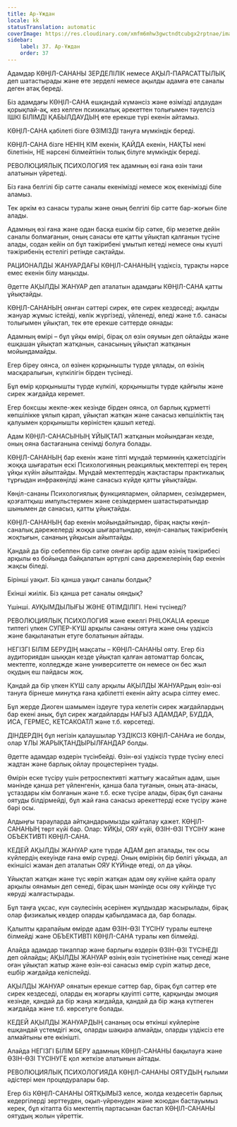 ```yaml
---
title: Ар-Ұждан
locale: kk
statusTranslation: automatic
coverImage: https://res.cloudinary.com/xmfm6mhw3gwctndtcubgx2rptnae/image/upload/v1740337243/small_cover_educacion_fundamental_a051170f1c.webp
sidebar:
    label: 37. Ар-Ұждан
    order: 37
---
```

Адамдар КӨҢІЛ-САНАНЫ ЗЕРДЕЛІЛІК немесе АҚЫЛ-ПАРАСАТТЫЛЫҚ деп шатастырады және өте зерделі немесе ақылды адамға өте саналы деген атақ береді.

Біз адамдағы КӨҢІЛ-САНА ешқандай күмәнсіз және өзімізді алдаудан қорықпай-ақ, кез келген психикалық әрекеттен толығымен тәуелсіз ІШКІ БІЛІМДІ ҚАБЫЛДАУДЫҢ өте ерекше түрі екенін айтамыз.

КӨҢІЛ-САНА қабілеті бізге ӨЗІМІЗДІ тануға мүмкіндік береді.

КӨҢІЛ-САНА бізге НЕНІҢ КІМ екенін, ҚАЙДА екенін, НАҚТЫ нені білетінін, НЕ нәрсені білмейтінін толық білуге мүмкіндік береді.

РЕВОЛЮЦИЯЛЫҚ ПСИХОЛОГИЯ тек адамның өзі ғана өзін тани алатынын үйретеді.

Біз ғана белгілі бір сәтте саналы екенімізді немесе жоқ екенімізді біле аламыз.

Тек әркім өз санасы туралы және оның белгілі бір сәтте бар-жоғын біле алады.

Адамның өзі ғана және одан басқа ешкім бір сәтке, бір мезетке дейін саналы болмағанын, оның санасы өте қатты ұйықтап қалғанын түсіне алады, содан кейін ол бұл тәжірибені ұмытып кетеді немесе оны күшті тәжірибенің естелігі ретінде сақтайды.

РАЦИОНАЛДЫ ЖАНУАРДАҒЫ КӨҢІЛ-САНАНЫҢ үздіксіз, тұрақты нәрсе емес екенін білу маңызды.

Әдетте АҚЫЛДЫ ЖАНУАР деп аталатын адамдағы КӨҢІЛ-САНА қатты ұйықтайды.

КӨҢІЛ-САНАНЫҢ оянған сәттері сирек, өте сирек кездеседі; ақылды жануар жұмыс істейді, көлік жүргізеді, үйленеді, өледі және т.б. санасы толығымен ұйықтап, тек өте ерекше сәттерде оянады:

Адамның өмірі – бұл ұйқы өмірі, бірақ ол өзін ояумын деп ойлайды және ешқашан ұйықтап жатқанын, санасының ұйықтап жатқанын мойындамайды.

Егер біреу оянса, ол өзінен қорқынышты түрде ұялады, ол өзінің масқаралығын, күлкілігін бірден түсінеді.

Бұл өмір қорқынышты түрде күлкілі, қорқынышты түрде қайғылы және сирек жағдайда керемет.

Егер боксшы жекпе-жек кезінде бірден оянса, ол барлық құрметті көпшілікке ұялып қарап, ұйықтап жатқан және санасыз көпшіліктің таң қалуымен қорқынышты көріністен қашып кетеді.

Адам КӨҢІЛ-САНАСЫНЫҢ ҰЙЫҚТАП жатқанын мойындаған кезде, оның ояна бастағанына сенімді болуға болады.

КӨҢІЛ-САНАНЫҢ бар екенін және тіпті мұндай терминнің қажетсіздігін жоққа шығаратын ескі Психологияның реакциялық мектептері ең терең ұйқы күйін айыптайды. Мұндай мектептердің жақтастары практикалық тұрғыдан инфракөңілді және санасыз күйде қатты ұйықтайды.

Көңіл-сананы Психологиялық функциялармен, ойлармен, сезімдермен, қозғалтқыш импульстермен және сезімдермен шатастыратындар шынымен де санасыз, қатты ұйықтайды.

КӨҢІЛ-САНАНЫҢ бар екенін мойындайтындар, бірақ нақты көңіл-саналық дәрежелерді жоққа шығаратындар, көңіл-саналық тәжірибенің жоқтығын, сананың ұйқысын айыптайды.

Қандай да бір себеппен бір сәтке оянған әрбір адам өзінің тәжірибесі арқылы өз бойында байқалатын әртүрлі сана дәрежелерінің бар екенін жақсы біледі.

Бірінші уақыт. Біз қанша уақыт саналы болдық?

Екінші жиілік. Біз қанша рет саналы ояндық?

Үшінші. АУҚЫМДЫЛЫҒЫ ЖӘНЕ ӨТІМДІЛІГІ. Нені түсінеді?

РЕВОЛЮЦИЯЛЫҚ ПСИХОЛОГИЯ және ежелгі PHILOKALIA ерекше типтегі үлкен СУПЕР-КҮШ арқылы сананы оятуға және оны үздіксіз және бақыланатын етуге болатынын айтады.

НЕГІЗГІ БІЛІМ БЕРУДІҢ мақсаты – КӨҢІЛ-САНАНЫ ояту. Егер біз аудиториядан шыққан кезде ұйықтап қалған автоматтар болсақ, мектепте, колледжде және университетте он немесе он бес жыл оқудың еш пайдасы жоқ.

Қандай да бір үлкен КҮШ салу арқылы АҚЫЛДЫ ЖАНУАРдың өзін-өзі тануға бірнеше минутқа ғана қабілетті екенін айту асыра сілтеу емес.

Бұл жерде Диоген шамымен іздеуге тура келетін сирек жағдайлардың бар екені анық, бұл сирек жағдайларды НАҒЫЗ АДАМДАР, БУДДА, ИСА, ГЕРМЕС, КЕТСАКОАТЛ және т.б. көрсетеді.

ДІНДЕРДІҢ бұл негізін қалаушылар ҮЗДІКСІЗ КӨҢІЛ-САНАға ие болды, олар ҰЛЫ ЖАРЫҚТАНДЫРЫЛҒАНДАР болды.

Әдетте адамдар өздерін түсінбейді. Өзін-өзі үздіксіз түрде түсіну елесі жадтан және барлық ойлау процестерінен туады.

Өмірін еске түсіру үшін ретроспективті жаттығу жасайтын адам, шын мәнінде қанша рет үйленгенін, қанша бала туғанын, оның ата-анасы, ұстаздары кім болғанын және т.б. еске түсіре алады, бірақ бұл сананы оятуды білдірмейді, бұл жай ғана санасыз әрекеттерді еске түсіру және бәрі осы.

Алдыңғы тарауларда айтқандарымызды қайталау қажет. КӨҢІЛ-САНАНЫҢ төрт күйі бар. Олар: ҰЙҚЫ, ОЯУ күйі, ӨЗІН-ӨЗІ ТҮСІНУ және ОБЪЕКТИВТІ КӨҢІЛ-САНА.

КЕДЕЙ АҚЫЛДЫ ЖАНУАР қате түрде АДАМ деп аталады, тек осы күйлердің екеуінде ғана өмір сүреді. Оның өмірінің бір бөлігі ұйқыда, ал екіншісі жаман деп аталатын ОЯУ КҮЙінде өтеді, ол да ұйқы.

Ұйықтап жатқан және түс көріп жатқан адам ояу күйіне қайта оралу арқылы оянамын деп сенеді, бірақ шын мәнінде осы ояу күйінде түс көруді жалғастырады.

Бұл таңға ұқсас, күн сәулесінің әсерінен жұлдыздар жасырылады, бірақ олар физикалық көздер оларды қабылдамаса да, бар болады.

Қалыпты қарапайым өмірде адам ӨЗІН-ӨЗІ ТҮСІНУ туралы ештеңе білмейді және ОБЪЕКТИВТІ КӨҢІЛ-САНА туралы көп білмейді.

Алайда адамдар тәкаппар және барлығы өздерін ӨЗІН-ӨЗІ ТҮСІНЕДІ деп ойлайды; АҚЫЛДЫ ЖАНУАР өзінің өзін түсінетініне нық сенеді және оған ұйықтап жатыр және өзін-өзі санасыз өмір сүріп жатыр десе, ешбір жағдайда келіспейді.

АҚЫЛДЫ ЖАНУАР оянатын ерекше сәттер бар, бірақ бұл сәттер өте сирек кездеседі, оларды ең жоғарғы қауіпті сәтте, қарқынды эмоция кезінде, қандай да бір жаңа жағдайда, қандай да бір жаңа күтпеген жағдайда және т.б. көрсетуге болады.

КЕДЕЙ АҚЫЛДЫ ЖАНУАРДЫҢ сананың осы өткінші күйлеріне ешқандай үстемдігі жоқ, оларды шақыра алмайды, оларды үздіксіз ете алмайтыны өте өкінішті.

Алайда НЕГІЗГІ БІЛІМ БЕРУ адамның КӨҢІЛ-САНАНЫ бақылауға және ӨЗІН-ӨЗІ ТҮСІНУГЕ қол жеткізе алатынын айтады.

РЕВОЛЮЦИЯЛЫҚ ПСИХОЛОГИЯДА КӨҢІЛ-САНАНЫ ОЯТУДЫҢ ғылыми әдістері мен процедуралары бар.

Егер біз КӨҢІЛ-САНАНЫ ОЯТҚЫМЫЗ келсе, жолда кездесетін барлық кедергілерді зерттеуден, оқып-үйренуден және жоюдан бастауымыз керек, бұл кітапта біз мектептің партасынан бастап КӨҢІЛ-САНАНЫ оятудың жолын үйреттік.

